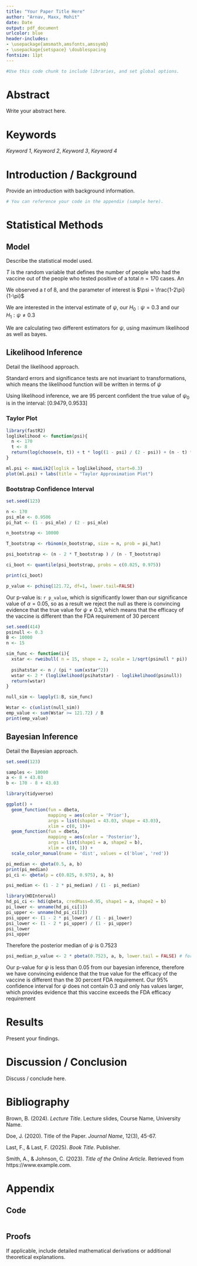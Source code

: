 ```yaml
---
title: "Your Paper Title Here"
author: "Arnav, Maxx, Mohit"
date: Date
output: pdf_document
urlcolor: blue
header-includes:
- \usepackage{amsmath,amsfonts,amssymb}
- \usepackage{setspace} \doublespacing
fontsize: 11pt
---
```


```r
#Use this code chunk to include libraries, and set global options.
```

# Abstract
Write your abstract here.

# Keywords
*Keyword 1*, *Keyword 2*, *Keyword 3*, *Keyword 4*

\newpage

# Introduction / Background
Provide an introduction with background information.

```r
# You can reference your code in the appendix (sample here).
```

# Statistical Methods

## Model
Describe the statistical model used.

$T$ is the random variable that defines the number of people who had the vaccine out of the people who tested positive of a total $n = 170$ cases. An 
\begin{align*}
    T &\sim Binom(n = 170, \pi) \\
    \pi &= P(\text{Vaccinated} | \text{Positive Covid Test}) \\
    \pi &= \frac{n_1 \pi_v}{n_1 \pi_v + n_2 \pi_p}, \text{Where $n_1 \approx n_2$, the randomization is $1:1$} \\
    \pi_v &= P( \text{Testing positive } | \text{Having vaccine }) \\
    \pi_p &= P( \text{Testing positive } | \text{Having placebo }) \\
    \pi &\frac{\pi_v}{\pi_v + pi_p} \\
    \psi &= 1 - \frac{\pi_v}{\pi_p} \\
    \psi &= \frac{1 - 2\pi}{1 - \pi} \\
    \pi &= \frac{1 - \psi}{2 - \psi} \\
    \pi_v &= \frac{8}{17411} \\
    \pi_p &= \frac{162}{17511} \\
    \psi &\approx 0.9503 \\
    \pi &\approx 0.0473 \\
    T &\sim Binom(n=170, \pi = 0.0473)
\end{align*}


We observed a $t$ of $8$, and the parameter of interest is $\psi = \frac{1-2\pi}{1-\pi}$

We are interested in the interval estimate of $\psi$, our $H_0: \psi = 0.3$ and our $H_1: \psi \neq 0.3$

We are calculating two different estimators for $\psi$, using maximum likelihood as well as bayes.


## Likelihood Inference
Detail the likelihood approach.

\begin{align*}
    T &\sim Binom(170, \pi_0) \leftrightarrow T_1, T_2, \dots, T_{170} \sim Bernouli(\pi_0) \\
    \hat\pi_0^{MLE} &= \frac{T}{n} \approx 0.0473 \\
    \hat\psi_0^{MLE} &= \frac{1 - 2\pi_0}{1-\pi_0} = \frac{n-2T}{n-T} = \frac{170 - 2(8)}{170-8} \approx 0.9506
\end{align*}


Standard errors and significance tests are not invariant to transformations, which means the likelihood function will be written in terms of $\psi$

\begin{align*}
    g(\psi) &= \frac{1-\psi}{2-\psi} \\
    L^*(\psi) &= L(g(\psi)) = (^n_t) (\frac{1-\psi}{2-\psi})^t (1 - \frac{1-\psi}{2-\psi})^{n-t} \\
    \ell^*(\psi) &= log(L^*(\psi)) = log(^n_t) + t \cdot log(\frac{1-\psi}{2-\psi}) + (n-t)log(1 - \frac{1-\psi}{2-\psi}) \\
    \frac{d}{d\psi}\ell^*(\psi) &= \frac{n-t}{2-\psi} - \frac{t}{(1-\psi)(2-\psi)} \\
    0 &= \frac{n-t}{2-\psi} - \frac{t}{(1-\psi)(2-\psi)}, \text{For MLE condition} \\
    \hat\psi_0^{MLE} &\approx 0.9506 \\
    &\text{Second derivative test} \\
    \frac{d^2}{d\psi^2} \ell^* (\psi) &= \frac{n-t}{(2-\psi)^2} + \frac{t(2\psi - 3)}{((1-\psi)(2-\psi))^2} \\
    \frac{d^2}{d\psi^2} \ell^* (0.9506) &\approx -3123.83 \\
    &\text{Thus function concave downwards, meaning global maximum} \\
    \hat\psi_0^{MLE} &\approx Norm(\psi_0, \sqrt{\frac{1}{n I(\psi_0)}}) \\
    I(\psi_0) &= E [ \frac{-d^2}{d\psi_0^2} log(f_{\psi_0}(T))] \\
    f_{\psi_0}(T) &= (^n_t) \pi^t (1-\pi)^{n-t} \\
    f_{\psi_0}(T) &= (^n_t) (\frac{1-\psi}{2-\psi})^t (1-\frac{1-\psi}{2-\psi})^{n-t} = L^*(\psi) \\
    log(f_{\psi_0}(T)) &= \ell^*(\psi) \\
    I(\psi_0) &= E[-(\frac{n-t}{(2-\psi)^2} + \frac{t(2\psi - 3)}{((1-\psi)(2-\psi))^2})] \\
    I(\psi_0 = 0.9506) &= 3123.8335, \text{plugging in our known values}\\
    \sqrt{\frac{1}{nI(\psi_0)}} &= 0.00137 \\
    CI_{\alpha=0.05}(\hat\psi_0^{MLE}) &= 0.9506 \pm 1.96 \cdot 0.00137 \\
    CI_{\alpha=0.05}(\hat\psi_0^{MLE}) &= [0.9479, 0.9533]
\end{align*}

Using likelihood inference, we are 95 percent confident the true value of $\psi_0$ is in the interval: $[0.9479, 0.9533]$


### Taylor Plot

```r
library(fastR2)
loglikelihood <- function(psi){
  n <- 170
  t <- 8
  return(log(choose(n, t)) + t * log((1 - psi) / (2 - psi)) + (n - t) * log(1 - (1 - psi) / (2 - psi)))
}

ml.psi <- maxLik2(loglik = loglikelihood, start=0.3)
plot(ml.psi) + labs(title = "Taylor Approximation Plot")
```


### Bootstrap Confidence Interval

```r
set.seed(123)

n <- 170
psi_mle <- 0.9506
pi_hat <- (1 - psi_mle) / (2 - psi_mle)

n_bootstrap <- 10000

T_bootstrap <- rbinom(n_bootstrap, size = n, prob = pi_hat)

psi_bootstrap <- (n - 2 * T_bootstrap ) / (n - T_bootstrap)

ci_boot <- quantile(psi_bootstrap, probs = c(0.025, 0.975))

print(ci_boot)
```

\begin{align*}
    H_0&: \psi_0 = 0.3 \\
    H_1&: \psi_0 \neq 0.3 \\
    w &= 2log(\Lambda) \\
    \Lambda &= \frac{L(\hat\psi_0^{MLE})}{L(\psi_{null})} \\
    w &= 121.72
\end{align*}

```r
p_value <- pchisq(121.72, df=1, lower.tail=FALSE)
```

Our p-value is: `r p_value`, which is significantly lower than our significance value of $\alpha = 0.05$, so as a result we reject the null as there is convincing evidence that the true value for $\psi \neq 0.3$, which means that the efficacy of the vaccine is different than the FDA requirement of 30 percent

```r
set.seed(414)
psinull <- 0.3
B <- 10000
n <- 15

sim_func <- function(i){
  xstar <- rweibull( n = 15, shape = 2, scale = 1/sqrt(psinull * pi))
  
  psihatstar <- n / (pi * sum(xstar^2))
  wstar <- 2 * (loglikelihood(psihatstar) - loglikelihood(psinull))
  return(wstar)
}

null_sim <- lapply(1:B, sim_func)

Wstar <- c(unlist(null_sim))
emp_value <- sum(Wstar >= 121.72) / B
print(emp_value)
```

## Bayesian Inference
Detail the Bayesian approach.

```r
set.seed(123)

samples <- 10000
a <- 8 + 43.03
b <- 170 - 8 + 43.03

library(tidyverse)

ggplot() +
  geom_function(fun = dbeta, 
                mapping = aes(color = 'Prior'),
                args = list(shape1 = 43.03, shape = 43.03),
                xlim = c(0, 1))+
  geom_function(fun = dbeta,
                mapping = aes(color = 'Posterior'),
                args = list(shape1 = a, shape2 = b),
                xlim = c(0, 1)) +
  scale_color_manual(name = 'dist', values = c('blue', 'red'))

pi_median <- qbeta(0.5, a, b)
print(pi_median)
pi_ci <- qbeta(p = c(0.025, 0.975), a, b)

psi_median <- (1 - 2 * pi_median) / (1 - pi_median)

library(HDInterval)
hd_pi_ci <- hdi(qbeta, credMass=0.95, shape1 = a, shape2 = b)
pi_lower <- unname(hd_pi_ci[1])
pi_upper <- unname(hd_pi_ci[2])
psi_upper <- (1 - 2 * pi_lower) / (1 - pi_lower)
psi_lower <- (1 - 2 * pi_upper) / (1 - pi_upper)
psi_lower
psi_upper
```

\begin{align*}
    P(\frac{1-\psi}{2-\psi} < 0.1985|t ) &= 0.5 \\
    P(1-\psi < 0.1985(2-\psi)|t) &= 0.5\\
    P(\psi > 0.7523 | t) &= 0.5
\end{align*}

Therefore the posterior median of $\psi$ is 0.7523

```r
psi_median_p_value <- 2 * pbeta(0.7523, a, b, lower.tail = FALSE) # for symmetrical two sided test
```

Our p-value for $\psi$ is less than 0.05 from our bayesian inference, therefore we have convincing evidence that the true value for the efficacy of the vaccine is different than the 30 percent FDA requirement. Our 95% confidence interval for $\psi$ does not contain 0.3 and only has values larger, which provides evidence that this vaccine exceeds the FDA efficacy requirement


# Results
Present your findings. 

# Discussion / Conclusion
Discuss / conclude here.

# Bibliography

Brown, B. (2024). *Lecture Title*. Lecture slides, Course Name, University Name.

Doe, J. (2020). Title of the Paper. *Journal Name*, 12(3), 45-67.

Last, F., & Last, F. (2025). *Book Title*. Publisher.

Smith, A., & Johnson, C. (2023). *Title of the Online Article*. Retrieved from https://www.example.com.

# Appendix

## Code
```r
```

## Proofs
If applicable, include detailed mathematical derivations or additional theoretical explanations.
